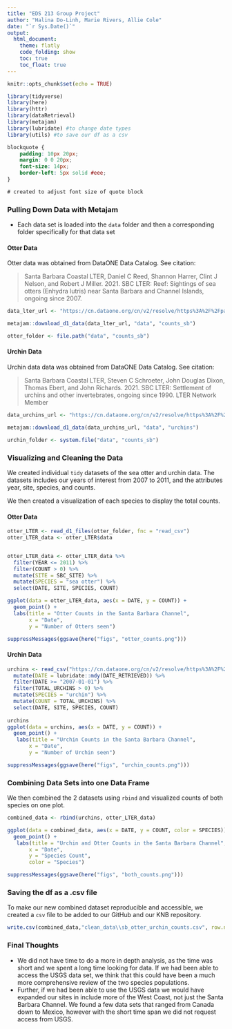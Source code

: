 ```yaml
---
title: "EDS 213 Group Project"
author: "Halina Do-Linh, Marie Rivers, Allie Cole"
date: "`r Sys.Date()`"
output:
  html_document:
    theme: flatly
    code_folding: show
    toc: true
    toc_float: true
---
```


```r
knitr::opts_chunk$set(echo = TRUE)

library(tidyverse)
library(here)
library(httr)
library(dataRetrieval)
library(metajam)
library(lubridate) #to change date types
library(utils) #to save our df as a csv
```

```css
blockquote {
    padding: 10px 20px;
    margin: 0 0 20px;
    font-size: 14px;
    border-left: 5px solid #eee;
}

# created to adjust font size of quote block
```


### Pulling Down Data with Metajam

-   Each data set is loaded into the `data` folder and then a corresponding folder specifically for that data set

#### Otter Data

Otter data was obtained from DataONE Data Catalog. See citation:

> Santa Barbara Coastal LTER, Daniel C Reed, Shannon Harrer, Clint J Nelson, and Robert J Miller. 2021. SBC LTER: Reef: Sightings of sea otters (Enhydra lutris) near Santa Barbara and Channel Islands, ongoing since 2007.

```r
data_lter_url <- "https://cn.dataone.org/cn/v2/resolve/https%3A%2F%2Fpasta.lternet.edu%2Fpackage%2Fdata%2Feml%2Fknb-lter-sbc%2F61%2F8%2F85e13b27599bf1ed68c7930674e1e7bd"

metajam::download_d1_data(data_lter_url, "data", "counts_sb")
```

```r
otter_folder <- file.path("data", "counts_sb")
```

#### Urchin Data

Urchin data data was obtained from DataONE Data Catalog. See citation:

> Santa Barbara Coastal LTER, Steven C Schroeter, John Douglas Dixon, Thomas Ebert, and John Richards. 2021. SBC LTER: Settlement of urchins and other invertebrates, ongoing since 1990. LTER Network Member

```r
data_urchins_url <- "https://cn.dataone.org/cn/v2/resolve/https%3A%2F%2Fpasta.lternet.edu%2Fpackage%2Fdata%2Feml%2Fknb-lter-sbc%2F52%2F10%2F6f1d97294f041ee3d39cda102e0223af"

metajam::download_d1_data(data_urchins_url, "data", "urchins")
```

```r
urchin_folder <- system.file("data", "counts_sb")
```

### Visualizing and Cleaning the Data

We created individual `tidy` datasets of the sea otter and urchin data. The datasets includes our years of interest from 2007 to 2011, and the attributes year, site, species, and counts.

We then created a visualization of each species to display the total counts.

#### Otter Data

```r
otter_LTER <- read_d1_files(otter_folder, fnc = "read_csv")
otter_LTER_data <- otter_LTER$data


otter_LTER_data <- otter_LTER_data %>%
  filter(YEAR <= 2011) %>%
  filter(COUNT > 0) %>% 
  mutate(SITE = SBC_SITE) %>%
  mutate(SPECIES = "sea otter") %>%
  select(DATE, SITE, SPECIES, COUNT)

ggplot(data = otter_LTER_data, aes(x = DATE, y = COUNT)) +
  geom_point() +
  labs(title = "Otter Counts in the Santa Barbara Channel", 
       x = "Date", 
       y = "Number of Otters seen")
```

```r
suppressMessages(ggsave(here("figs", "otter_counts.png")))
```

#### Urchin Data

```r
urchins <- read_csv("https://cn.dataone.org/cn/v2/resolve/https%3A%2F%2Fpasta.lternet.edu%2Fpackage%2Fdata%2Feml%2Fknb-lter-sbc%2F52%2F10%2F6f1d97294f041ee3d39cda102e0223af", na = "-99999") %>%
  mutate(DATE = lubridate::mdy(DATE_RETRIEVED)) %>%
  filter(DATE >= "2007-01-01") %>%
  filter(TOTAL_URCHINS > 0) %>% 
  mutate(SPECIES = "urchin") %>%
  mutate(COUNT = TOTAL_URCHINS) %>%
  select(DATE, SITE, SPECIES, COUNT)
 
urchins
ggplot(data = urchins, aes(x = DATE, y = COUNT)) +
  geom_point() +
   labs(title = "Urchin Counts in the Santa Barbara Channel", 
       x = "Date", 
       y = "Number of Urchin seen")
```

```r
suppressMessages(ggsave(here("figs", "urchin_counts.png")))
```

### Combining Data Sets into one Data Frame

We then combined the 2 datasets using `rbind` and visualized counts of both species on one plot.

```r
combined_data <- rbind(urchins, otter_LTER_data)

ggplot(data = combined_data, aes(x = DATE, y = COUNT, color = SPECIES)) +
  geom_point() +
   labs(title = "Urchin and Otter Counts in the Santa Barbara Channel", 
       x = "Date", 
       y = "Species Count", 
       color = "Species")
```

```r
suppressMessages(ggsave(here("figs", "both_counts.png")))
```

### Saving the df as a .csv file

To make our new combined dataset reproducible and accessible, we created a `csv` file to be added to our GitHub and our KNB repository.

```r
write.csv(combined_data,"clean_data\\sb_otter_urchin_counts.csv", row.names = TRUE)
```

### Final Thoughts

-   We did not have time to do a more in depth analysis, as the time was short and we spent a long time looking for data. If we had been able to access the USGS data set, we think that this could have been a much more comprehensive review of the two species populations.
-   Further, if we had been able to use the USGS data we would have expanded our sites in include more of the West Coast, not just the Santa Barbara Channel. We found a few data sets that ranged from Canada down to Mexico, however with the short time span we did not request access from USGS.
